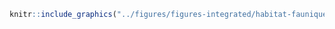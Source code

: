 <!-- #### Habitats - Habitats fauniques {-} -->


<!-- -------------------------------------------------- -->

```r
knitr::include_graphics("../figures/figures-integrated/habitat-faunique.png")
```

<br>
